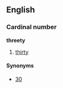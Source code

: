 ==English==

===Cardinal number===
'''threety'''

# {{obsolete|or|nonstandard}} [[thirty]]

====Synonyms====
*[[30]]